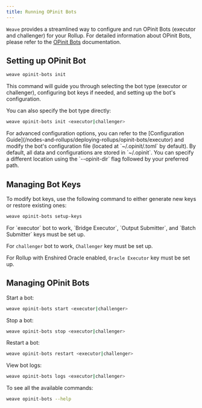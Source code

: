 ```yaml
---
title: Running OPinit Bots
---
```


`Weave` provides a streamlined way to configure and run OPinit Bots (executor and challenger) for your Rollup.
For detailed information about OPinit Bots, please refer to the [OPinit Bots](/nodes-and-rollups/deploying-rollups/opinit-bots/introduction) documentation.

## Setting up OPinit Bot
```bash
weave opinit-bots init
```
This command will guide you through selecting the bot type (executor or challenger), configuring bot keys if needed, and setting up the bot's configuration.

You can also specify the bot type directly:
```bash
weave opinit-bots init <executor|challenger>
```

<Note>
For advanced configuration options, you can refer to the [Configuration Guide](/nodes-and-rollups/deploying-rollups/opinit-bots/executor) and modify the bot's configuration file (located at `~/.opinit/<executor|challenger>.toml` by default).
</Note>

<Info>
By default, all data and configurations are stored in `~/.opinit`. You can specify a different location using the `--opinit-dir` flag followed by your preferred path.
</Info>

## Managing Bot Keys
To modify bot keys, use the following command to either generate new keys or restore existing ones:
```bash
weave opinit-bots setup-keys
```
<Warning>
For `executor` bot to work, `Bridge Executor`, `Output Submitter`, and `Batch Submitter` keys must be set up.

For `challenger` bot to work, `Challenger` key must be set up.

For Rollup with Enshired Oracle enabled, `Oracle Executor` key must be set up.
</Warning>

## Managing OPinit Bots

Start a bot:
```bash
weave opinit-bots start <executor|challenger>
```

Stop a bot:
```bash
weave opinit-bots stop <executor|challenger>
```

Restart a bot:
```bash
weave opinit-bots restart <executor|challenger>
```

View bot logs:
```bash
weave opinit-bots logs <executor|challenger>
```

To see all the available commands: 
```bash
weave opinit-bots --help
```
